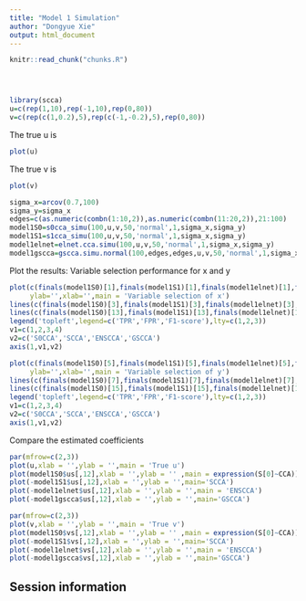 ```yaml
---
title: "Model 1 Simulation"
author: "Dongyue Xie"
output: html_document
---
```


<!-- The file analysis/chunks.R contains chunks that define default settings
shared across the workflowr files. -->
```r
knitr::read_chunk("chunks.R")
```

<!-- Update knitr chunk options -->
```r
```

<!-- Insert the date the file was last updated -->
```r
```

<!-- Insert the code version (Git commit SHA1) if Git repository exists and R
 package git2r is installed -->
```r
```

<!-- Add your analysis here -->

```r
library(scca)
u=c(rep(1,10),rep(-1,10),rep(0,80))
v=c(rep(c(1,0.2),5),rep(c(-1,-0.2),5),rep(0,80))
```
The true u is 
```r
plot(u)
```
The true v is
```r
plot(v)
```

```r
sigma_x=arcov(0.7,100)
sigma_y=sigma_x
edges=c(as.numeric(combn(1:10,2)),as.numeric(combn(11:20,2)),21:100)
model1S0=s0cca_simu(100,u,v,50,'normal',1,sigma_x,sigma_y)
model1S1=s1cca_simu(100,u,v,50,'normal',1,sigma_x,sigma_y)
model1elnet=elnet.cca.simu(100,u,v,50,'normal',1,sigma_x,sigma_y)
model1gscca=gscca.simu.normal(100,edges,edges,u,v,50,'normal',1,sigma_x,sigma_y)
```

Plot the results: Variable selection performance for x and y
```r
plot(c(finals(model1S0)[1],finals(model1S1)[1],finals(model1elnet)[1],finals(model1gscca)[1]),type = 'b',ylim = c(0,1), xaxt="n",
     ylab='',xlab='',main = 'Variable selection of x')
lines(c(finals(model1S0)[3],finals(model1S1)[3],finals(model1elnet)[3],finals(model1gscca)[3]),type = 'b',lty=2)
lines(c(finals(model1S0)[13],finals(model1S1)[13],finals(model1elnet)[13],finals(model1gscca)[13]),type = 'b',lty=3)
legend('topleft',legend=c('TPR','FPR','F1-score'),lty=c(1,2,3))
v1=c(1,2,3,4)
v2=c('S0CCA','SCCA','ENSCCA','GSCCA')
axis(1,v1,v2)
```
```r
plot(c(finals(model1S0)[5],finals(model1S1)[5],finals(model1elnet)[5],finals(model1gscca)[5]),type = 'b',ylim = c(0,1), xaxt="n",
     ylab='',xlab='',main = 'Variable selection of y')
lines(c(finals(model1S0)[7],finals(model1S1)[7],finals(model1elnet)[7],finals(model1gscca)[7]),type = 'b',lty=2)
lines(c(finals(model1S0)[15],finals(model1S1)[15],finals(model1elnet)[15],finals(model1gscca)[15]),type = 'b',lty=3)
legend('topleft',legend=c('TPR','FPR','F1-score'),lty=c(1,2,3))
v1=c(1,2,3,4)
v2=c('S0CCA','SCCA','ENSCCA','GSCCA')
axis(1,v1,v2)
```

Compare the estimated coefficients
```r
par(mfrow=c(2,3))
plot(u,xlab = '',ylab = '',main = 'True u')
plot(model1S0$us[,12],xlab = '',ylab = '' ,main = expression(S[0]~CCA))
plot(-model1S1$us[,12],xlab = '',ylab = '',main='SCCA')
plot(-model1elnet$us[,12],xlab = '',ylab = '',main = 'ENSCCA')
plot(-model1gscca$us[,12],xlab = '',ylab = '',main='GSCCA')
```

```r
par(mfrow=c(2,3))
plot(v,xlab = '',ylab = '',main = 'True v')
plot(model1S0$vs[,12],xlab = '',ylab = '' ,main = expression(S[0]~CCA))
plot(-model1S1$vs[,12],xlab = '',ylab = '',main='SCCA')
plot(-model1elnet$vs[,12],xlab = '',ylab = '',main = 'ENSCCA')
plot(-model1gscca$vs[,12],xlab = '',ylab = '',main='GSCCA')
```
## Session information

<!-- Insert the session information into the document -->
```r
```
